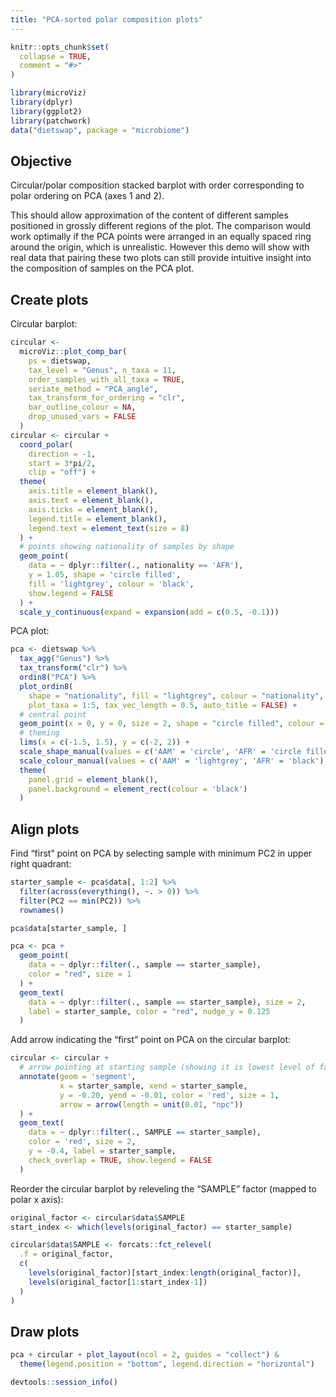 ```yaml
---
title: "PCA-sorted polar composition plots"
---
```


```r
knitr::opts_chunk$set(
  collapse = TRUE,
  comment = "#>"
)
```

```r
library(microViz)
library(dplyr)
library(ggplot2)
library(patchwork)
data("dietswap", package = "microbiome")
```

## Objective 

Circular/polar composition stacked barplot with order corresponding to polar ordering on PCA (axes 1 and 2).

This should allow approximation of the content of different samples positioned in grossly different regions of the plot.
The comparison would work optimally if the PCA points were arranged in an equally spaced ring around the origin, which is unrealistic. 
However this demo will show with real data that pairing these two plots can still provide intuitive insight into the composition of samples on the PCA plot.

## Create plots

Circular barplot:

```r
circular <-
  microViz::plot_comp_bar(
    ps = dietswap,
    tax_level = "Genus", n_taxa = 11,
    order_samples_with_all_taxa = TRUE,
    seriate_method = "PCA_angle",
    tax_transform_for_ordering = "clr",
    bar_outline_colour = NA,
    drop_unused_vars = FALSE
  )
circular <- circular +
  coord_polar(
    direction = -1,
    start = 3*pi/2,
    clip = "off") +
  theme(
    axis.title = element_blank(),
    axis.text = element_blank(),
    axis.ticks = element_blank(),
    legend.title = element_blank(),
    legend.text = element_text(size = 8)
  ) +
  # points showing nationality of samples by shape
  geom_point(
    data = ~ dplyr::filter(., nationality == 'AFR'),
    y = 1.05, shape = 'circle filled', 
    fill = 'lightgrey', colour = 'black',
    show.legend = FALSE
  ) +
  scale_y_continuous(expand = expansion(add = c(0.5, -0.1)))
```

PCA plot: 

```r
pca <- dietswap %>%
  tax_agg("Genus") %>%
  tax_transform("clr") %>%
  ordin8("PCA") %>%
  plot_ordin8(
    shape = "nationality", fill = "lightgrey", colour = "nationality",
    plot_taxa = 1:5, tax_vec_length = 0.5, auto_title = FALSE) +
  # central point
  geom_point(x = 0, y = 0, size = 2, shape = "circle filled", colour = "black", fill = "white") +
  # theming
  lims(x = c(-1.5, 1.5), y = c(-2, 2)) +
  scale_shape_manual(values = c('AAM' = 'circle', 'AFR' = 'circle filled'), guide = "none") +
  scale_colour_manual(values = c('AAM' = 'lightgrey', 'AFR' = 'black'),  guide = "none") +
  theme(
    panel.grid = element_blank(), 
    panel.background = element_rect(colour = 'black')
  )
```

## Align plots

Find "first" point on PCA by selecting sample with minimum PC2 in upper right quadrant:

```r
starter_sample <- pca$data[, 1:2] %>% 
  filter(across(everything(), ~. > 0)) %>% 
  filter(PC2 == min(PC2)) %>% 
  rownames()

pca$data[starter_sample, ]
```

```r
pca <- pca + 
  geom_point(
    data = ~ dplyr::filter(., sample == starter_sample), 
    color = "red", size = 1
  ) +
  geom_text(
    data = ~ dplyr::filter(., sample == starter_sample), size = 2, 
    label = starter_sample, color = "red", nudge_y = 0.125
  )
```

Add arrow indicating the "first" point on PCA on the circular barplot:

```r
circular <- circular +
  # arrow pointing at starting sample (showing it is lowest level of factor)
  annotate(geom = 'segment', 
           x = starter_sample, xend = starter_sample,
           y = -0.20, yend = -0.01, color = 'red', size = 1,
           arrow = arrow(length = unit(0.01, "npc"))
  ) +
  geom_text(
    data = ~ dplyr::filter(., SAMPLE == starter_sample),
    color = 'red', size = 2,
    y = -0.4, label = starter_sample, 
    check_overlap = TRUE, show.legend = FALSE
  )
```

Reorder the circular barplot by releveling the "SAMPLE" factor (mapped to polar x axis):

```r
original_factor <- circular$data$SAMPLE
start_index <- which(levels(original_factor) == starter_sample)

circular$data$SAMPLE <- forcats::fct_relevel(
  .f = original_factor, 
  c(
    levels(original_factor)[start_index:length(original_factor)],
    levels(original_factor[1:start_index-1])
  )
)

```
## Draw plots 

```r
pca + circular + plot_layout(ncol = 2, guides = "collect") &
  theme(legend.position = "bottom", legend.direction = "horizontal")
```

```r
devtools::session_info()
```
 
 

